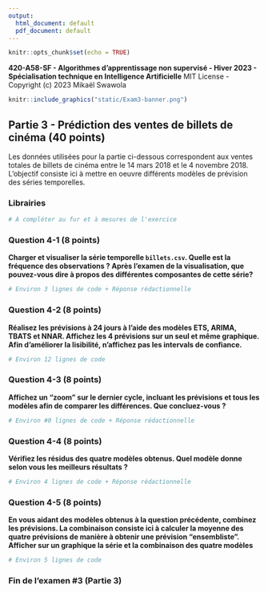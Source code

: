 ---
output:
  html_document: default
  pdf_document: default
---

```{r setup, include=FALSE}
knitr::opts_chunk$set(echo = TRUE)
```

**420-A58-SF - Algorithmes d'apprentissage non supervisé - Hiver 2023 - Spécialisation technique en Intelligence Artificielle**
MIT License - Copyright (c) 2023 Mikaël Swawola

```{r exam3-banner, echo=FALSE, fig.cap="", out.width='100%'}
knitr::include_graphics("static/Exam3-banner.png")
```

## Partie 3 - Prédiction des ventes de billets de cinéma (40 points)

Les données utilisées pour la partie ci-dessous correspondent aux ventes totales de billets de cinéma entre le 14 mars 2018 et le 4 novembre 2018. L'objectif consiste ici à mettre en oeuvre différents modèles de prévision des séries temporelles.


### Librairies

```{r libraries}
# À compléter au fur et à mesures de l'exercice
```


### Question 4-1 (8 points)
**Charger et visualiser la série temporelle `billets.csv`. Quelle est la fréquence des observations ? Après l'examen de la visualisation, que pouvez-vous dire à propos des différentes composantes de cette série?**
```{r q4_1}
# Environ 3 lignes de code + Réponse rédactionnelle
```

### Question 4-2 (8 points)
**Réalisez les prévisions à 24 jours à l'aide des modèles ETS, ARIMA, TBATS et NNAR. Affichez les 4 prévisions sur un seul et même graphique. Afin d'améliorer la lisibilité, n'affichez pas les intervals de confiance.**
```{r q4_2}
# Environ 12 lignes de code
```


### Question 4-3 (8 points)
**Affichez un "zoom" sur le dernier cycle, incluant les prévisions et tous les modèles afin de comparer les différences. Que concluez-vous ?**
```{r q4_3}
# Environ #0 lignes de code + Réponse rédactionnelle
```

### Question 4-4 (8 points)
**Vérifiez les résidus des quatre modèles obtenus. Quel modèle donne selon vous les meilleurs résultats ?**
```{r q4_4}
# Environ 4 lignes de code + Réponse rédactionnelle
```

### Question 4-5 (8 points)
**En vous aidant des modèles obtenus à la question précédente, combinez les prévisions. La combinaison consiste ici à calculer la moyenne des quatre prévisions de manière à obtenir une prévision "ensembliste". Afficher sur un graphique la série et la combinaison des quatre modèles**
```{r q4_5}
# Environ 5 lignes de code
```

### Fin de l'examen #3 (Partie 3)
